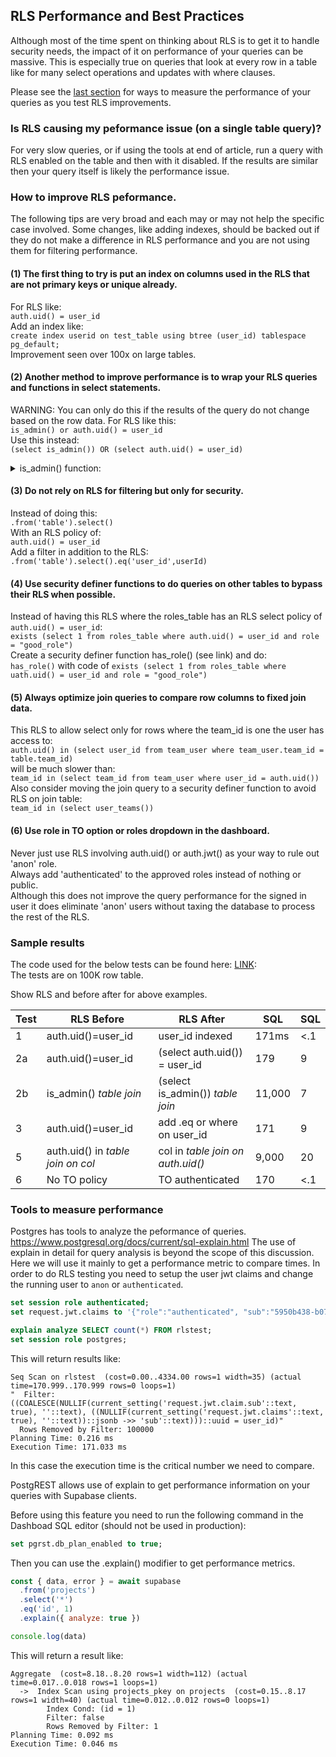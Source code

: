 
## RLS Performance and Best Practices

Although most of the time spent on thinking about RLS is to get it to handle security needs, the impact of it on performance
of your queries can be massive.
This is especially true on queries that look at every row in a table like for many select operations and updates with where clauses.

Please see the [last section](#tools-to-measure-performance) for ways to measure the performance of your queries as you test RLS improvements.

### Is RLS causing my peformance issue (on a single table query)?

For very slow queries, or if using the tools at end of article, run a query with RLS enabled on the table and then with it disabled.  If the results are similar then your query itself is likely the performance issue.

### How to improve RLS peformance.

The following tips are very broad and each may or may not help the specific case involved.  Some changes, like adding indexes, should be backed out if they do not make a difference in RLS performance and you are not using them for filtering performance.

#### (1) The first thing to try is put an index on columns used in the RLS that are not primary keys or unique already.  
For RLS like:  
`auth.uid() = user_id`  
Add an index like:  
`create index userid on test_table using btree (user_id) tablespace pg_default;`  
Improvement seen over 100x on large tables.

#### (2) Another method to improve performance is to wrap your RLS queries and functions in select statements. 
WARNING:  You can only do this if the results of the query do not change based on the row data.
For RLS like this:  
`is_admin() or auth.uid() = user_id`  
Use this instead:  
`(select is_admin()) OR (select auth.uid() = user_id)`  

<details>
  <summary>is_admin() function:</summary>

  ```sql
CREATE OR REPLACE FUNCTION is_admin()
    RETURNS boolean as
$$
begin
    return exists(select from rlstest_roles where auth.uid() = user_id and role = 'admin');
end;
$$ language plpgsql security definer;
  ```
</details> 

#### (3) Do not rely on RLS for filtering but only for security.  
Instead of doing this:    
`.from('table').select()`     
With an RLS policy of:  
`auth.uid() = user_id`    
Add a filter in addition to the RLS:  
`.from('table').select().eq('user_id',userId)`

#### (4) Use security definer functions to do queries on other tables to bypass their RLS when possible.    
Instead of having this RLS where the roles_table has an RLS select policy of `auth.uid() = user_id`:  
`exists (select 1 from roles_table where auth.uid() = user_id and role = "good_role")`  
Create a security definer function has_role() (see link) and do:  
`has_role()` with code of `exists (select 1 from roles_table where uath.uid() = user_id and role = "good_role")`  

#### (5) Always optimize join queries to compare row columns to fixed join data.
This RLS to allow select only for rows where the team_id is one the user has access to:   
`auth.uid() in (select user_id from team_user where team_user.team_id = table.team_id)`  
will be much slower than:  
`team_id in (select team_id from team_user where user_id = auth.uid())`    
Also consider moving the join query to a security definer function to avoid RLS on join table:   
`team_id in (select user_teams())`  

#### (6) Use role in TO option or roles dropdown in the dashboard.  
Never just use RLS involving auth.uid() or auth.jwt() as your way to rule out 'anon' role.    
Always add 'authenticated' to the approved roles instead of nothing or public.  
Although this does not improve the query performance for the signed in user it does
eliminate 'anon' users without taxing the database to process the rest of the RLS.

### Sample results

The code used for the below tests can be found here: [LINK](https://github.com/GaryAustin1/rls/tree/main):  
The tests are on 100K row table.

Show RLS and before after for above examples.

| Test | RLS Before  |  RLS After   | SQL|  SQL   
|-----|------------------------|---------------------------|------|------|   
| 1 | auth.uid()=user_id |user_id indexed | 171ms| <.1|  
| 2a| auth.uid()=user_id |(select auth.uid()) = user_id|179|9|  
|2b|is_admin() *table join* | (select is_admin()) *table join*| 11,000 | 7 || 
|3| auth.uid()=user_id| add .eq or where on user_id | 171 | 9 |  
|5| auth.uid() in *table join on col* | col in *table join on auth.uid()*| 9,000 | 20 |
|6| No TO policy | TO authenticated | 170 | <.1 |

### Tools to measure performance

Postgres has tools to analyze the peformance of queries.  https://www.postgresql.org/docs/current/sql-explain.html
The use of explain in detail for query analysis is beyond the scope of this discussion.
Here we will use it mainly to get a performance metric to compare times.
In order to do RLS testing you need to setup the user jwt claims and change the running user to `anon` or `authenticated`.
```sql
set session role authenticated;
set request.jwt.claims to '{"role":"authenticated", "sub":"5950b438-b07c-4012-8190-6ce79e4bd8e5"}';

explain analyze SELECT count(*) FROM rlstest;
set session role postgres;
```
This will return results like:
```
Seq Scan on rlstest  (cost=0.00..4334.00 rows=1 width=35) (actual time=170.999..170.999 rows=0 loops=1)
"  Filter: ((COALESCE(NULLIF(current_setting('request.jwt.claim.sub'::text, true), ''::text), ((NULLIF(current_setting('request.jwt.claims'::text, true), ''::text))::jsonb ->> 'sub'::text)))::uuid = user_id)"
  Rows Removed by Filter: 100000
Planning Time: 0.216 ms
Execution Time: 171.033 ms
```
In this case the execution time is the critical number we need to compare.  


PostgREST allows use of explain to get performance information on your queries with Supabase clients.

Before using this feature you need to run the following command in the Dashboad SQL editor (should not be used in production):
```sql
set pgrst.db_plan_enabled to true;
```
Then you can use the .explain() modifier to get performance metrics.
```js
const { data, error } = await supabase
  .from('projects')
  .select('*')
  .eq('id', 1)
  .explain({ analyze: true })

console.log(data)
```
This will return a result like:
```
Aggregate  (cost=8.18..8.20 rows=1 width=112) (actual time=0.017..0.018 rows=1 loops=1)
  ->  Index Scan using projects_pkey on projects  (cost=0.15..8.17 rows=1 width=40) (actual time=0.012..0.012 rows=0 loops=1)
        Index Cond: (id = 1)
        Filter: false
        Rows Removed by Filter: 1
Planning Time: 0.092 ms
Execution Time: 0.046 ms
```








